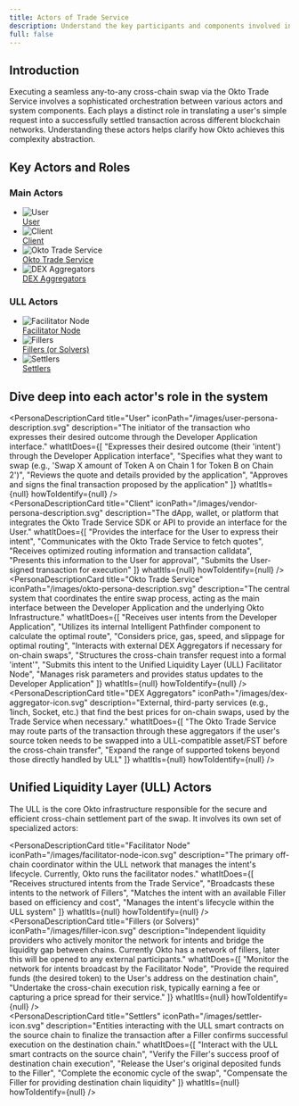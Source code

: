 ```yaml
---
title: Actors of Trade Service
description: Understand the key participants and components involved in executing cross-chain swaps through the Okto Trade Service, from the user initiating the intent to the liquidity providers fulfilling it.
full: false
---
```



## Introduction

Executing a seamless any-to-any cross-chain swap via the Okto Trade Service involves a sophisticated orchestration between various actors and system components. Each plays a distinct role in translating a user's simple request into a successfully settled transaction across different blockchain networks. Understanding these actors helps clarify how Okto achieves this complexity abstraction.

## Key Actors and Roles

<div className="bg-white dark:bg-[#0D0D0D] rounded-xl p-6 shadow-sm">
  <div className="grid grid-cols-1 md:grid-cols-2 gap-4">
    <div>
      <h3 className="text-xl font-semibold mb-3 dark:text-white">Main Actors</h3>
      <ul className="space-y-2">
        <li className="flex items-center">
          <div className="w-6 h-6 rounded-full bg-blue-100 dark:bg-blue-900 flex items-center justify-center mr-2">
            <img src="/images/user-persona.svg" className="w-4 h-4" alt="User" />
          </div>
          <a href="#dive-deep-into-each-actors-role-in-the-system" className="text-[#5166EE] dark:text-[#7B8AFF] hover:underline">User</a>
        </li>
        <li className="flex items-center">
          <div className="w-6 h-6 rounded-full bg-blue-100 dark:bg-blue-900 flex items-center justify-center mr-2">
            <img src="/images/vendor-persona.svg" className="w-4 h-4" alt="Client" />
          </div>
          <a href="#dive-deep-into-each-actors-role-in-the-system" className="text-[#5166EE] dark:text-[#7B8AFF] hover:underline">Client</a>
        </li>
        <li className="flex items-center">
          <div className="w-6 h-6 rounded-full bg-blue-100 dark:bg-blue-900 flex items-center justify-center mr-2">
            <img src="/images/okto-persona.svg" className="w-4 h-4" alt="Okto Trade Service" />
          </div>
          <a href="#dive-deep-into-each-actors-role-in-the-system" className="text-[#5166EE] dark:text-[#7B8AFF] hover:underline">Okto Trade Service</a>
        </li>
        <li className="flex items-center">
          <div className="w-6 h-6 rounded-full bg-blue-100 dark:bg-blue-900 flex items-center justify-center mr-2">
            <img src="/images/dex-aggregator-icon.svg" className="w-4 h-4" alt="DEX Aggregators" />
          </div>
          <a href="#dive-deep-into-each-actors-role-in-the-system" className="text-[#5166EE] dark:text-[#7B8AFF] hover:underline">DEX Aggregators</a>
        </li>
      </ul>
    </div>
<div>
  <h3 className="text-xl font-semibold mb-3 dark:text-white">ULL Actors</h3>
  <ul className="space-y-2">
    <li className="flex items-center">
      <div className="w-6 h-6 rounded-full bg-blue-100 dark:bg-blue-900 flex items-center justify-center mr-2">
        <img src="/images/facilitator-node-icon.svg" className="w-4 h-4" alt="Facilitator Node" />
      </div>
      <a href="#unified-liquidity-layer-ull-actors" className="text-[#5166EE] dark:text-[#7B8AFF] hover:underline">Facilitator Node</a>
    </li>
    <li className="flex items-center">
      <div className="w-6 h-6 rounded-full bg-blue-100 dark:bg-blue-900 flex items-center justify-center mr-2">
        <img src="/images/filler-icon.svg" className="w-4 h-4" alt="Fillers" />
      </div>
      <a href="#unified-liquidity-layer-ull-actors" className="text-[#5166EE] dark:text-[#7B8AFF] hover:underline">Fillers (or Solvers)</a>
    </li>
    <li className="flex items-center">
      <div className="w-6 h-6 rounded-full bg-blue-100 dark:bg-blue-900 flex items-center justify-center mr-2">
        <img src="/images/settler-icon.svg" className="w-4 h-4" alt="Settlers" />
      </div>
      <a href="#unified-liquidity-layer-ull-actors" className="text-[#5166EE] dark:text-[#7B8AFF] hover:underline">Settlers</a>
    </li>
  </ul>
</div>
  </div>
</div>

## Dive deep into each actor's role in the system

<PersonaDescriptionCard 
  title="User"
  iconPath="/images/user-persona-description.svg"
  description="The initiator of the transaction who expresses their desired outcome through the Developer Application interface."
  whatItDoes={[
    "Expresses their desired outcome (their 'intent') through the Developer Application interface",
    "Specifies what they want to swap (e.g., 'Swap X amount of Token A on Chain 1 for Token B on Chain 2')",
    "Reviews the quote and details provided by the application",
    "Approves and signs the final transaction proposed by the application"
  ]}
  whatItIs={null}
  howToIdentify={null}
/>
<br/>
<PersonaDescriptionCard 
  title="Client"
  iconPath="/images/vendor-persona-description.svg"
  description="The dApp, wallet, or platform that integrates the Okto Trade Service SDK or API to provide an interface for the User."
  whatItDoes={[
    "Provides the interface for the User to express their intent",
    "Communicates with the Okto Trade Service to fetch quotes",
    "Receives optimized routing information and transaction calldata",
    "Presents this information to the User for approval",
    "Submits the User-signed transaction for execution"
  ]}
  whatItIs={null}
  howToIdentify={null}
/>
<br/>
<PersonaDescriptionCard 
  title="Okto Trade Service"
  iconPath="/images/okto-persona-description.svg"
  description="The central system that coordinates the entire swap process, acting as the main interface between the Developer Application and the underlying Okto Infrastructure."
  whatItDoes={[
    "Receives user intents from the Developer Application",
    "Utilizes its internal Intelligent Pathfinder component to calculate the optimal route",
    "Considers price, gas, speed, and slippage for optimal routing",
    "Interacts with external DEX Aggregators if necessary for on-chain swaps",
    "Structures the cross-chain transfer request into a formal 'intent'",
    "Submits this intent to the Unified Liquidity Layer (ULL) Facilitator Node",
    "Manages risk parameters and provides status updates to the Developer Application"
  ]}
  whatItIs={null}
  howToIdentify={null}
/>
<br/>
<PersonaDescriptionCard 
  title="DEX Aggregators"
  iconPath="/images/dex-aggregator-icon.svg"
  description="External, third-party services (e.g., 1inch, Socket, etc.) that find the best prices for on-chain swaps, used by the Trade Service when necessary."
  whatItDoes={[
    "The Okto Trade Service may route parts of the transaction through these aggregators if the user's source token needs to be swapped into a ULL-compatible asset/FST before the cross-chain transfer",
    "Expand the range of supported tokens beyond those directly handled by ULL"
  ]}
  whatItIs={null}
  howToIdentify={null}
/>

## Unified Liquidity Layer (ULL) Actors

The ULL is the core Okto infrastructure responsible for the secure and efficient cross-chain settlement part of the swap. It involves its own set of specialized actors:

<PersonaDescriptionCard 
  title="Facilitator Node"
  iconPath="/images/facilitator-node-icon.svg"
  description="The primary off-chain coordinator within the ULL network that manages the intent's lifecycle. Currently, Okto runs the facilitator nodes."
  whatItDoes={[
    "Receives structured intents from the Trade Service",
    "Broadcasts these intents to the network of Fillers",
    "Matches the intent with an available Filler based on efficiency and cost",
    "Manages the intent's lifecycle within the ULL system"
  ]}
  whatItIs={null}
  howToIdentify={null}
/>
<br/>
<PersonaDescriptionCard 
  title="Fillers (or Solvers)"
  iconPath="/images/filler-icon.svg"
  description="Independent liquidity providers who actively monitor the network for intents and bridge the liquidity gap between chains. Currently Okto has a network of fillers, later this will be opened to any external participants."
  whatItDoes={[
    "Monitor the network for intents broadcast by the Facilitator Node",
    "Provide the required funds (the desired token) to the User's address on the destination chain",
    "Undertake the cross-chain execution risk, typically earning a fee or capturing a price spread for their service."
  ]}
  whatItIs={null}
  howToIdentify={null}
/>
<br/>
<PersonaDescriptionCard 
  title="Settlers"
  iconPath="/images/settler-icon.svg"
  description="Entities interacting with the ULL smart contracts on the source chain to finalize the transaction after a Filler confirms successful execution on the destination chain."
  whatItDoes={[
    "Interact with the ULL smart contracts on the source chain",
    "Verify the Filler's success proof of destination chain execution",
    "Release the User's original deposited funds to the Filler",
    "Complete the economic cycle of the swap",
    "Compensate the Filler for providing destination chain liquidity"
  ]}
  whatItIs={null}
  howToIdentify={null}
/>
